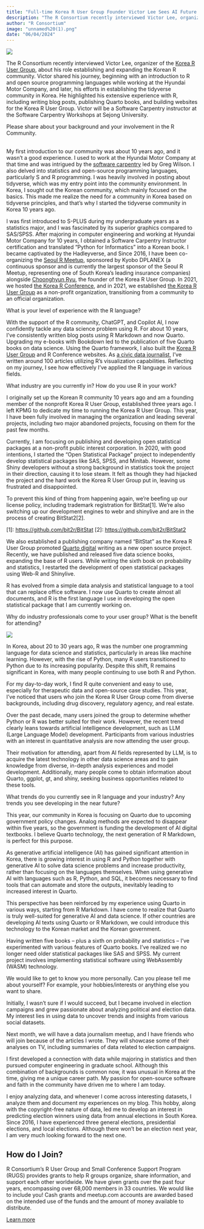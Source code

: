 ```yaml
---
title: "Full-time Korea R User Group Founder Victor Lee Sees AI Future for R and Quarto Textbooks"
description: "The R Consortium recently interviewed Victor Lee, organizer of the Korea R User Group, about his role establishing and expanding the Korean R community."
author: "R Consortium"
image: "unnamed%20(1).png"
date: "06/04/2024"
---
```

![](unnamed%20(1).png)

The R Consortium recently interviewed Victor Lee, organizer of the [Korea R User Group](https://r2bit.com/), about his role establishing and expanding the Korean R community. Victor shared his journey, beginning with an introduction to R and open source programming languages while working at the Hyundai Motor Company, and later, his efforts in establishing the tidyverse community in Korea. He highlighted his extensive experience with R, including writing blog posts, publishing Quarto books, and building websites for the Korea R User Group. Victor will be a Software Carpentry instructor at the Software Carpentry Workshops at Sejong University. 

Please share about your background and your involvement in the R Community.

 \
My first introduction to our community was about 10 years ago, and it wasn’t a good experience. I used to work at the Hyundai Motor Company at that time and was intrigued by the [software carpentry](https://software-carpentry.org/scf/history/) led by Greg Wilson. I also delved into statistics and open-source programming languages, particularly S and R programming. I was heavily involved in posting about tidyverse, which was my entry point into the community environment. In Korea, I sought out the Korean community, which mainly focused on the basics. This made me realize the need for a community in Korea based on tidyverse principles, and that’s why I started the tidyverse community in Korea 10 years ago.

I was first introduced to S-PLUS during my undergraduate years as a statistics major, and I was fascinated by its superior graphics compared to SAS/SPSS. After majoring in computer engineering and working at Hyundai Motor Company for 10 years, I obtained a Software Carpentry Instructor certification and translated “Python for Informatics” into a Korean book. I became captivated by the Hadleyverse, and Since 2016, I have been co-organizing the [Seoul R Meetup](https://r2bit.com/seoul-r/), sponsored by Kyobo DPLANEX (a continuous sponsor and is currently the largest sponsor of the Seoul R Meetup, representing one of South Korea’s leading insurance companies) alongside [Choonghyun Ryu](https://www.linkedin.com/in/choonghyun-ryu-10a95726/), the founder of the Korea R User Group. In 2021, we hosted [the Korea R Conference](https://use-r.kr/), and in 2021, we established [the Korea R User Group](https://r2bit.com/) as a non-profit organization, transitioning from a community to an official organization.

What is your level of experience with the R language?

With the support of the R community, ChatGPT, and Copilot AI, I now confidently tackle any data science problem using R. For about 10 years, I’ve consistently written blog posts using R Markdown and now Quarto. Upgrading my e-books with Bookdown led to the publication of five Quarto books on data science. Using the Quarto framework, I also built the [Korea R User Group](https://github.com/bit2r) and R Conference websites. As [a civic data journalist](https://www.ohmynews.com/NWS_Web/iRoom/index.aspx?MEM_CD=00785603), I’ve written around 100 articles utilizing R’s visualization capabilities. Reflecting on my journey, I see how effectively I’ve applied the R language in various fields.

What industry are you currently in? How do you use R in your work?

I originally set up the Korean R community 10 years ago and am a founding member of the nonprofit Korea R User Group, established three years ago. I left KPMG to dedicate my time to running the Korea R User Group. This year, I have been fully involved in managing the organization and leading several projects, including two major abandoned projects, focusing on them for the past few months.

Currently, I am focusing on publishing and developing open statistical packages at a non-profit public interest corporation. In 2020, with good intentions, I started the “Open Statistical Package” project to independently develop statistical packages like SAS, SPSS, and Minitab. However, some Shiny developers without a strong background in statistics took the project in their direction, causing it to lose steam. It felt as though they had hijacked the project and the hard work the Korea R User Group put in, leaving us frustrated and disappointed. 

To prevent this kind of thing from happening again, we’re beefing up our license policy, including trademark registration for BitStat[1]. We’re also switching up our development engines to webr and shinylive and are in the process of creating BitStat2[2].

[1]: [https://github.com/bit2r/BitStat](https://github.com/bit2r/BitStat) [2]: [https://github.com/bit2r/BitStat2](https://github.com/bit2r/BitStat2)

We also established a publishing company named “BitStat” as the Korea R User Group promoted [Quarto digital](https://github.com/bit2r/bitPublish) writing as a new open source project. Recently, we have published and released five data science books, expanding the base of R users. While writing the sixth book on probability and statistics, I restarted the development of open statistical packages using Web-R and Shinylive.

R has evolved from a simple data analysis and statistical language to a tool that can replace office software. I now use Quarto to create almost all documents, and R is the first language I use in developing the open statistical package that I am currently working on.

Why do industry professionals come to your user group? What is the benefit for attending?





![](unnamed.jpg)


In Korea, about 20 to 30 years ago, R was the number one programming language for data science and statistics, particularly in areas like machine learning. However, with the rise of Python, many R users transitioned to Python due to its increasing popularity. Despite this shift, R remains significant in Korea, with many people continuing to use both R and Python.

For my day-to-day work, I find R quite convenient and easy to use, especially for therapeutic data and open-source case studies. This year, I’ve noticed that users who join the Korea R User Group come from diverse backgrounds, including drug discovery, regulatory agency, and real estate.

Over the past decade, many users joined the group to determine whether Python or R was better suited for their work. However, the recent trend clearly leans towards artificial intelligence development, such as LLM (Large Language Model) development. Participants from various industries with an interest in quantitative analysis are now attending the user group.

Their motivation for attending, apart from AI fields represented by LLM, is to acquire the latest technology in other data science areas and to gain knowledge from diverse, in-depth analysis experiences and model development. Additionally, many people come to obtain information about Quarto, ggplot, gt, and shiny, seeking business opportunities related to these tools.

What trends do you currently see in R language and your industry? Any trends you see developing in the near future?

This year, our community in Korea is focusing on Quarto due to upcoming government policy changes. Analog methods are expected to disappear within five years, so the government is funding the development of AI digital textbooks. I believe Quarto technology, the next generation of R Markdown, is perfect for this purpose.

As generative artificial intelligence (AI) has gained significant attention in Korea, there is growing interest in using R and Python together with generative AI to solve data science problems and increase productivity, rather than focusing on the languages themselves. When using generative AI with languages such as R, Python, and SQL, it becomes necessary to find tools that can automate and store the outputs, inevitably leading to increased interest in Quarto.

This perspective has been reinforced by my experience using Quarto in various ways, starting from R Markdown. I have come to realize that Quarto is truly well-suited for generative AI and data science. If other countries are developing AI texts using Quarto or R Markdown, we could introduce this technology to the Korean market and the Korean government. 

Having written five books – plus a sixth on probability and statistics – I’ve experimented with various features of Quarto books. I’ve realized we no longer need older statistical packages like SAS and SPSS. My current project involves implementing statistical software using WebAssembly (WASM) technology.

We would like to get to know you more personally. Can you please tell me about yourself? For example, your hobbies/interests or anything else you want to share.

Initially, I wasn’t sure if I would succeed, but I became involved in election campaigns and grew passionate about analyzing political and election data. My interest lies in using data to uncover trends and insights from various social datasets.

Next month, we will have a data journalism meetup, and I have friends who will join because of the articles I wrote. They will showcase some of their analyses on TV, including summaries of data related to election campaigns.

I first developed a connection with data while majoring in statistics and then pursued computer engineering in graduate school. Although this combination of backgrounds is common now, it was unusual in Korea at the time, giving me a unique career path. My passion for open-source software and faith in the community have driven me to where I am today.

I enjoy analyzing data, and whenever I come across interesting datasets, I analyze them and document my experiences on my blog. This hobby, along with the copyright-free nature of data, led me to develop an interest in predicting election winners using data from annual elections in South Korea. Since 2016, I have experienced three general elections, presidential elections, and local elections. Although there won’t be an election next year, I am very much looking forward to the next one.


## **How do I Join?**

R Consortium’s R User Group and Small Conference Support Program (RUGS) provides grants to help R groups organize, share information, and support each other worldwide. We have given grants over the past four years, encompassing over 68,000 members in 33 countries. We would like to include you! Cash grants and meetup.com accounts are awarded based on the intended use of the funds and the amount of money available to distribute.

[Learn more](https://www.r-consortium.org/all-projects/r-user-group-support-program)












